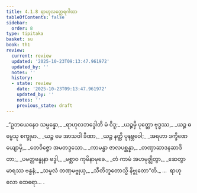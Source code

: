 ```yaml
---
title: 4.1.8 ရာဟုလတ္ထေရဂါထာ
tableOfContents: false
sidebar:
  order: 8
type: tipitaka
basket: su
book: th1
review:
  current: review
  updated: '2025-10-23T09:13:47.961972'
  updated_by: ''
  notes: ''
  history:
  - state: review
    date: '2025-10-23T09:13:47.961972'
    updated_by: ''
    notes: ''
    previous_state: draft
---
```



<ReviewStatus review={frontmatter.review} showDetails={true} />

<HypothesisAnnotation frontmatter={frontmatter} />

<DynamicBreadcrumb />

<Division number="295" book="th1" e="ch" v="19" p="271">

<Paragraph number="538" type="verses" book="th1">
_“ဥဘယေနေဝ သမ္ပန္နော,_  
_ရာဟုလဘဒ္ဒေါတိ မံ ဝိဒူ;_  
_ယဉ္စမှိ ပုတ္တော ဗုဒ္ဓဿ,_  
_ယဉ္စ ဓမ္မေသု စက္ခုမာ._  

</Paragraph>

</Division>
<Division number="296" book="th1" e="ch" v="19" p="271">

<Paragraph number="539" type="verses" book="th1">
_ယဉ္စ မေ အာသဝါ ခီဏာ,_  
_ယဉ္စ နတ္ထိ ပုနဗ္ဘဝေါ;_  
_အရဟာ ဒက္ခိဏေယျောမှိ,_  
_တေဝိဇ္ဇော အမတဒ္ဒသော._  

</Paragraph>

</Division>
<Division number="297" book="th1" e="ch" v="19" p="272">

<Paragraph number="540" type="verses" book="th1">
_ကာမန္ဓာ ဇာလပစ္ဆန္နာ,_  
_တဏှာဆာဒနဆာဒိတာ;_  
_ပမတ္တဗန္ဓုနာ ဗဒ္ဓါ,_  
_မစ္ဆာဝ ကုမိနာမုခေ._  

</Paragraph>

</Division>
<Division number="298" book="th1" e="ch" v="19" p="272">

<Paragraph number="541" type="verses" book="th1">
_တံ ကာမံ အဟမုဇ္ဈိတွာ,_  
_ဆေတွာ မာရဿ ဗန္ဓနံ;_  
_သမူလံ တဏှမဗ္ဗုယှ,_  
_သီတိဘူတောသ္မိ နိဗ္ဗုတော”တိ._  


</Paragraph>
</Division>

<Paragraph number="542" type="center" book="th1">
…  ရာဟုလော ထေရော… .
</Paragraph>